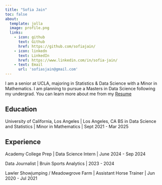 ```yaml
---
title: "Sofia Jain"
toc: false
about:
  template: jolla
  image: profile.png
  links:
    - icon: github
      text: Github
      href: https://github.com/sofiajain/
    - icon: linkedn
      text: LinkedIn
      href: https://www.linkedin.com/in/sofia-jain/
    - text: Email
      url: 'sofiasjain@gmail.com'
---
```


I am a senior at UCLA, majoring in Statistics & Data Science with a Minor in Mathematics. I am planning to pursue a Masters in Data Science following my undergrad. You can learn more about me from my [Resume](/ResumeWebsite.pdf) 

## Education

University of California, Los Angeles | Los Angeles, CA
BS in Data Science and Statistics | Minor in Mathematics | Sept 2021 - Mar 2025

## Experience

Academy College Prep | Data Science Intern | June 2024 - Sep 2024

Data Journalist | 
Bruin Sports Analytics | 2023 - 2024

Lawler Showjumping / Meadowgrove Farm | 
Assistant Horse Trainer | Jun 2020 - Jul 2021